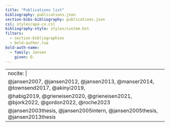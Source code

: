 ---
title: "Publications list"
bibliography: publications.json
section-bibs-bibliography: publications.json
csl: styles/apa-cv.csl
bibliography-style: styles/custom.bst
filters:
  - section-bibliographies
  - bold-author.lua
bold-auth-name:
  - family: Jansen
    given: D.
---

---
nocite: |
  @jansen2007, @jansen2012, @jansen2013, @manser2014, @townsend2017, @akinyi2019,
  @habig2019, @grieneisen2020, @grieneisen2021, @bjork2022, @gordon2022, @roche2023
  @jansen2003thesis, @jansen2005intern, @jansen2005thesis, @jansen2013thesis
---

